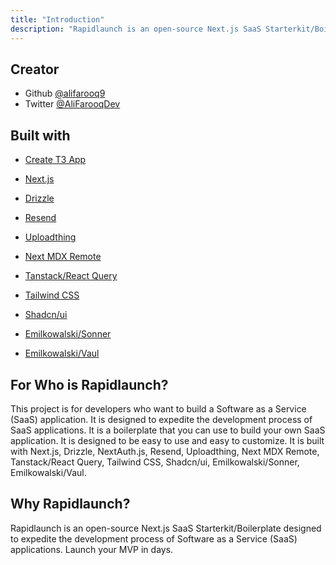 ```yaml
---
title: "Introduction"
description: "Rapidlaunch is an open-source Next.js SaaS Starterkit/Boilerplate designed to expedite the development process of Software as a Service (SaaS) applications. Launch your MVP in days."
---
```


## Creator

-   Github [@alifarooq9](https://www.github.com/alifarooq9)
-   Twitter [@AliFarooqDev](https://www.twitter.com/AliFarooqDev)

## Built with

-   [Create T3 App](https://create.t3.gg/)
-   [Next.js](https://nextjs.org/)
-   [Drizzle](https://orm.drizzle.team/)

-   [Resend](https://resend.com/)
-   [Uploadthing](https://uploadthing.com/)
-   [Next MDX Remote](https://github.com/hashicorp/next-mdx-remote#react-server-components-rsc--nextjs-app-directory-support)
-   [Tanstack/React Query](https://tanstack.com/query/)
-   [Tailwind CSS](https://tailwindcss.com/)
-   [Shadcn/ui](https://ui.shadcn.com/)
-   [Emilkowalski/Sonner](https://sonner.emilkowal.ski/)
-   [Emilkowalski/Vaul](https://vaul.emilkowal.ski/)


## For Who is Rapidlaunch?
This project is for developers who want to build a Software as a Service (SaaS) application. It is designed to expedite the development process of SaaS applications. It is a boilerplate that you can use to build your own SaaS application. It is designed to be easy to use and easy to customize. It is built with Next.js, Drizzle, NextAuth.js, Resend, Uploadthing, Next MDX Remote, Tanstack/React Query, Tailwind CSS, Shadcn/ui, Emilkowalski/Sonner, Emilkowalski/Vaul.

## Why Rapidlaunch?
Rapidlaunch is an open-source Next.js SaaS Starterkit/Boilerplate designed to expedite the development process of Software as a Service (SaaS) applications. Launch your MVP in days.
